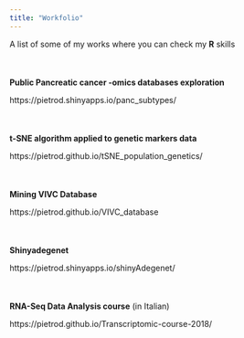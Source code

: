 ```yaml
---
title: "Workfolio"
---
```

A list of some of my works where you can check my **R** skills

<div style="margin-bottom:50px;">
</div>

**Public Pancreatic cancer -omics databases exploration**

https://pietrod.shinyapps.io/panc_subtypes/
<div style="margin-bottom:50px;">
</div>

**t-SNE algorithm applied to genetic markers data**


https://pietrod.github.io/tSNE_population_genetics/
<div style="margin-bottom:50px;">
</div>

**Mining VIVC Database**


https://pietrod.github.io/VIVC_database
<div style="margin-bottom:50px;">
</div>

**Shinyadegenet**


https://pietrod.shinyapps.io/shinyAdegenet/
<div style="margin-bottom:50px;">
</div>

**RNA-Seq Data Analysis course** (in Italian)


https://pietrod.github.io/Transcriptomic-course-2018/
<div style="margin-bottom:50px;">
</div>

